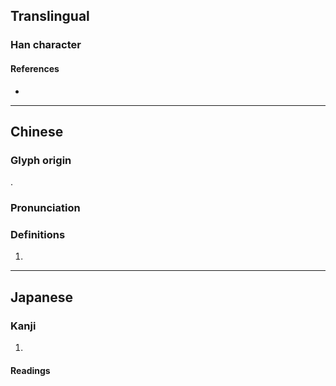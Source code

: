 {{character info}}
==Translingual==

===Han character===
{{Han char|rn=46|rad=山|as=10|sn=13|four=22791|canj=UHDP|ids=⿰山乘}}

====References====
* {{Han ref|kx=0317.521|dkj=08320|dj=0617.230|hdz=10790.170|uh=5D4A|ud=23882|bh=DD4F|bd=56655}}

----

==Chinese==
{{zh-forms|alt=𡹴}}

===Glyph origin===
{{Han etym}}
{{Han compound|山|乘|t1=mountain|c1=s|c2=p|ls=psc|}}.

===Pronunciation===
{{zh-pron
|m=shèng
|c=sing6
|mc=y
|oc=y
|cat=
}}

===Definitions===
{{zh-hanzi}}

# {{zh-only|嵊州}}

----

==Japanese==

===Kanji===
{{ja-kanji|grade=|rs=山10}}

# {{rfdef|ja|sort=山10}}

====Readings====
{{ja-readings|on=[[しょう]] (shō), [[じょう]] (jō)|kun=}}